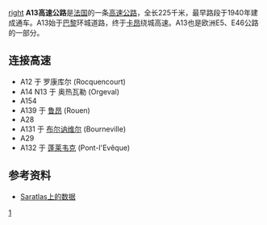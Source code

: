 [[文件:A13_Epone01.jpg|right]]
'''A13高速公路'''是[[法国|法国]]的一条[[高速公路|高速公路]]，全长225千米，最早路段于1940年建成通车。A13始于[[巴黎|巴黎]]环城道路，终于[[卡昂|卡昂]]绕城高速。A13也是欧洲E5、E46公路的一部分。

==连接高速==
*A12 于 罗康库尔 (Rocquencourt)
*A14 N13 于 奥热瓦勒 (Orgeval)
*A154
*A139 于 [[鲁昂|鲁昂]] (Rouen)
*A28
*A131 于 [[布尔讷维尔|布尔讷维尔]] (Bourneville)
*A29
*A132 于 [[蓬莱韦克|蓬莱韦克]] (Pont-l'Evêque)

==参考资料==
*[http://saratlas.free.fr/index.php?page=autoroute&route=a13&lang=fr Saratlas上的数据]{{Wayback|url=http://saratlas.free.fr/index.php?page=autoroute&route=a13&lang=fr |date=20120208152606 }}{{fr}}

{{Autoroutes}}

[[Category:法国高速公路|1]]